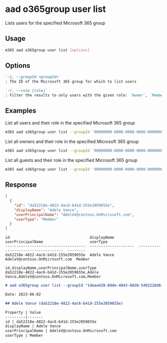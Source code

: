 
# aad o365group user list

Lists users for the specified Microsoft 365 group

## Usage

```sh
m365 aad o365group user list [options]
```

## Options

```md definition-list
`-i, --groupId <groupId>`
: The ID of the Microsoft 365 group for which to list users

`-r, --role [role]`
: Filter the results to only users with the given role: `Owner`, `Member`, `Guest`
```

<Global />

## Examples

List all users and their role in the specified Microsoft 365 group

```sh
m365 aad o365group user list --groupId '00000000-0000-0000-0000-000000000000'
```

List all owners and their role in the specified Microsoft 365 group

```sh
m365 aad o365group user list --groupId '00000000-0000-0000-0000-000000000000' --role Owner
```

 List all guests and their role in the specified Microsoft 365 group

```sh
m365 aad o365group user list --groupId '00000000-0000-0000-0000-000000000000' --role Guest
```

## Response

<Tabs>
  <TabItem value="JSON">

  ```json
  [
    {
      "id": "da52218e-4822-4ac6-b41d-255e2059655e",
      "displayName": "Adele Vance",
      "userPrincipalName": "AdeleV@contoso.OnMicrosoft.com",
      "userType": "Member"
    }
  ]
  ```

  </TabItem>
  <TabItem value="Text">

  ```text
  id                                    displayName           userPrincipalName                     userType
  ------------------------------------  --------------------  ------------------------------------  --------
  da52218e-4822-4ac6-b41d-255e2059655e  Adele Vance           AdeleV@contoso.OnMicrosoft.com  Member
  ```

  </TabItem>
  <TabItem value="CSV">

  ```csv
  id,displayName,userPrincipalName,userType
  da52218e-4822-4ac6-b41d-255e2059655e,Adele Vance,AdeleV@contoso.OnMicrosoft.com,Member
  ```

  </TabItem>
  <TabItem value="Markdown">

  ```md
  # aad o365group user list --groupId "1deaa428-8dde-4043-b028-5492226d6114"

  Date: 2023-06-02

  ## Adele Vance (da52218e-4822-4ac6-b41d-255e2059655e)

  Property | Value
  ---------|-------
  id | da52218e-4822-4ac6-b41d-255e2059655e
  displayName | Adele Vance
  userPrincipalName | AdeleV@contoso.OnMicrosoft.com
  userType | Member
  ```

  </TabItem>
</Tabs>